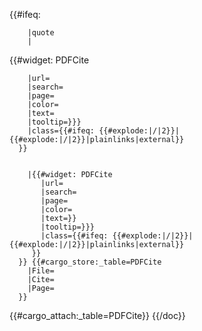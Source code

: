 <includeonly>{{#ifeq:{{{text|}}}
     |quote
     |
<div class="pdfquote">
   <div class="cite pdfcite">{{#widget: PDFCite
     |url={{{file}}}
     |search={{{citation}}}
     |page={{{page}}}
     |color={{{color|}}}
     |text={{int:pdfcite-prompt}}
     |tooltip={{{tooltip|{{{file}}}}}}
     |class={{#ifeq: {{#explode:{{{file}}}|/|2}}|{{#explode:{{SERVER}}|/|2}}|plainlinks|external}}
   }}
   </div>
   <blockquote>
{{{citation}}}
   </blockquote>
</div>
     |<span class="cite pdfcite">{{#widget: PDFCite
        |url={{{file}}}
        |search={{{citation}}}
        |page={{{page}}}
        |color={{{color|}}}
        |text={{{text|{{int:pdfcite-prompt}}}}}
        |tooltip={{{tooltip|{{{file}}}}}}
        |class={{#ifeq: {{#explode:{{{file}}}|/|2}}|{{#explode:{{SERVER}}|/|2}}|plainlinks|external}}
      }}</span>
   }}<!--

-->{{#cargo_store:_table=PDFCite
     |File={{{file}}}
     |Cite={{{citation}}}
     |Page={{{page}}}
   }}</includeonly><noinclude>
{{#cargo_attach:_table=PDFCite}}
{{{{PAGENAME}}/doc}}
</div>
</noinclude>
